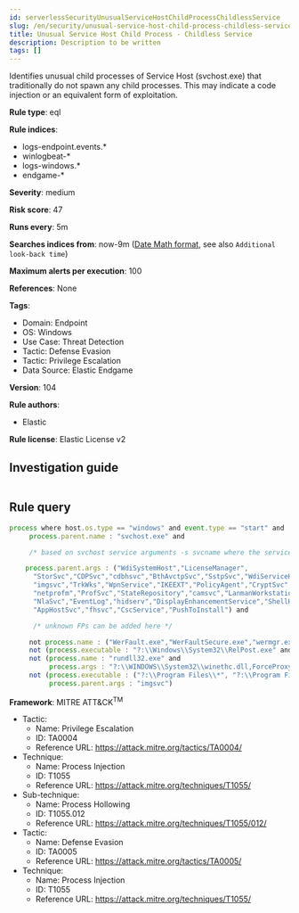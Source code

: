 ```yaml
---
id: serverlessSecurityUnusualServiceHostChildProcessChildlessService
slug: /en/security/unusual-service-host-child-process-childless-service
title: Unusual Service Host Child Process - Childless Service
description: Description to be written
tags: []
---
```


<div id="unusual-service-host-child-process-childless-service"></div>

Identifies unusual child processes of Service Host (svchost.exe) that traditionally do not spawn any child processes. This may indicate a code injection or an equivalent form of exploitation.

**Rule type**: eql

**Rule indices**: 

* logs-endpoint.events.*
* winlogbeat-*
* logs-windows.*
* endgame-*

**Severity**: medium

**Risk score**: 47

**Runs every**: 5m

**Searches indices from**: now-9m ([Date Math format](((ref))/common-options.html#date-math), see also <DocLink id="serverlessSecurityRulesUiCreate" section="set-the-rules-schedule">`Additional look-back time`</DocLink>)

**Maximum alerts per execution**: 100

**References**: None

**Tags**: 

* Domain: Endpoint
* OS: Windows
* Use Case: Threat Detection
* Tactic: Defense Evasion
* Tactic: Privilege Escalation
* Data Source: Elastic Endgame

**Version**: 104

**Rule authors**: 

* Elastic

**Rule license**: Elastic License v2

## Investigation guide

```markdown

```

## Rule query

```js
process where host.os.type == "windows" and event.type == "start" and
     process.parent.name : "svchost.exe" and

     /* based on svchost service arguments -s svcname where the service is known to be childless */

    process.parent.args : ("WdiSystemHost","LicenseManager",
      "StorSvc","CDPSvc","cdbhsvc","BthAvctpSvc","SstpSvc","WdiServiceHost",
      "imgsvc","TrkWks","WpnService","IKEEXT","PolicyAgent","CryptSvc",
      "netprofm","ProfSvc","StateRepository","camsvc","LanmanWorkstation",
      "NlaSvc","EventLog","hidserv","DisplayEnhancementService","ShellHWDetection",
      "AppHostSvc","fhsvc","CscService","PushToInstall") and

      /* unknown FPs can be added here */

     not process.name : ("WerFault.exe","WerFaultSecure.exe","wermgr.exe") and
     not (process.executable : "?:\\Windows\\System32\\RelPost.exe" and process.parent.args : "WdiSystemHost") and
     not (process.name : "rundll32.exe" and
          process.args : "?:\\WINDOWS\\System32\\winethc.dll,ForceProxyDetectionOnNextRun" and process.parent.args : "WdiServiceHost") and
     not (process.executable : ("?:\\Program Files\\*", "?:\\Program Files (x86)\\*", "?:\\Windows\\System32\\Kodak\\kds_i4x50\\lib\\lexexe.exe") and
          process.parent.args : "imgsvc")

```

**Framework**: MITRE ATT&CK<sup>TM</sup>

* Tactic:
    * Name: Privilege Escalation
    * ID: TA0004
    * Reference URL: https://attack.mitre.org/tactics/TA0004/
* Technique:
    * Name: Process Injection
    * ID: T1055
    * Reference URL: https://attack.mitre.org/techniques/T1055/
* Sub-technique:
    * Name: Process Hollowing
    * ID: T1055.012
    * Reference URL: https://attack.mitre.org/techniques/T1055/012/
* Tactic:
    * Name: Defense Evasion
    * ID: TA0005
    * Reference URL: https://attack.mitre.org/tactics/TA0005/
* Technique:
    * Name: Process Injection
    * ID: T1055
    * Reference URL: https://attack.mitre.org/techniques/T1055/

